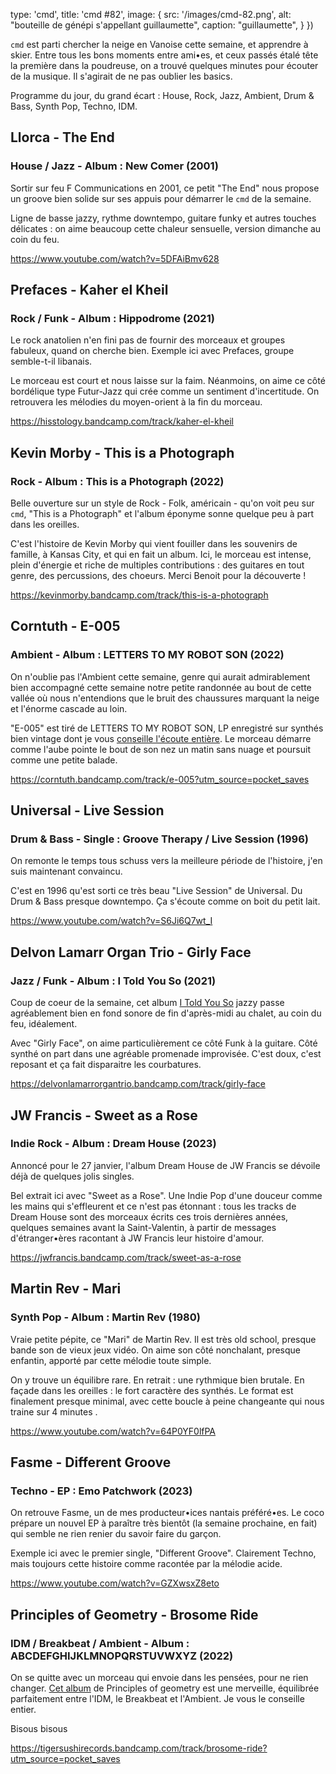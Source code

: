 
  type: 'cmd',
  title: 'cmd #82',
  image: {
    src: '/images/cmd-82.png',
    alt: "bouteille de génépi s'appellant guillaumette",
    caption: "guillaumette",
  }
})

`cmd` est parti chercher la neige en Vanoise cette semaine, et apprendre à
skier. Entre tous les bons moments entre ami•es, et ceux passés étalé tête la
première dans la poudreuse, on a trouvé quelques minutes pour écouter de la
musique. Il s'agirait de ne pas oublier les basics.

Programme du jour, du grand écart : House, Rock, Jazz, Ambient, Drum & Bass,
Synth Pop, Techno, IDM.



## Llorca - The End

### House / Jazz - Album : New Comer (2001)

Sortir sur feu F Communications en 2001, ce petit "The End" nous propose un
groove bien solide sur ses appuis pour démarrer le `cmd` de la semaine.

Ligne de basse jazzy, rythme downtempo, guitare funky et autres touches
délicates : on aime beaucoup cette chaleur sensuelle, version dimanche au coin
du feu.

https://www.youtube.com/watch?v=5DFAiBmv628



## Prefaces - Kaher el Kheil

### Rock / Funk - Album : Hippodrome (2021)

Le rock anatolien n'en fini pas de fournir des morceaux et groupes fabuleux,
quand on cherche bien. Exemple ici avec Prefaces, groupe semble-t-il libanais.

Le morceau est court et nous laisse sur la faim. Néanmoins, on aime ce côté
bordélique type Futur-Jazz qui crée comme un sentiment d'incertitude. On
retrouvera les mélodies du moyen-orient à la fin du morceau.

https://hisstology.bandcamp.com/track/kaher-el-kheil



## Kevin Morby - This is a Photograph

### Rock - Album : This is a Photograph (2022)

Belle ouverture sur un style de Rock - Folk, américain - qu'on voit peu sur
`cmd`, "This is a Photograph" et l'album éponyme sonne quelque peu à part dans
les oreilles.

C'est l'histoire de Kevin Morby qui vient fouiller dans les souvenirs de
famille, à Kansas City, et qui en fait un album. Ici, le morceau est intense,
plein d'énergie et riche de multiples contributions : des guitares en tout
genre, des percussions, des choeurs. Merci Benoit pour la découverte !

https://kevinmorby.bandcamp.com/track/this-is-a-photograph



## Corntuth  - E​-​005

### Ambient - Album : LETTERS TO MY ROBOT SON (2022)

On n'oublie pas l'Ambient cette semaine, genre qui aurait admirablement bien
accompagné cette semaine notre petite randonnée au bout de cette vallée où nous
n'entendions que le bruit des chaussures marquant la neige et l'énorme cascade
au loin.

"E-005" est tiré de LETTERS TO MY ROBOT SON, LP enregistré sur synthés bien
vintage dont je vous [conseille l'écoute
entière](https://corntuth.bandcamp.com/album/letters-to-my-robot-son-2). Le
morceau démarre comme l'aube pointe le bout de son nez un matin sans nuage et
poursuit comme une petite balade.

https://corntuth.bandcamp.com/track/e-005?utm_source=pocket_saves



## Universal - Live Session

### Drum & Bass - Single : Groove Therapy / Live Session (1996)

On remonte le temps tous schuss vers la meilleure période de l'histoire, j'en
suis maintenant convaincu.

C'est en 1996 qu'est sorti ce très beau "Live Session" de Universal. Du Drum &
Bass presque downtempo. Ça s'écoute comme on boit du petit lait.

https://www.youtube.com/watch?v=S6Ji6Q7wt_I



## Delvon Lamarr Organ Trio - Girly Face

### Jazz / Funk - Album : I Told You So (2021)

Coup de coeur de la semaine, cet album [I Told You
So](https://delvonlamarrorgantrio.bandcamp.com/album/i-told-you-so) jazzy passe
agréablement bien en fond sonore de fin d'après-midi au chalet, au coin du feu,
idéalement.

Avec "Girly Face", on aime particulièrement ce côté Funk à la guitare. Côté
synthé on part dans une agréable promenade improvisée. C'est doux, c'est
reposant et ça fait disparaitre les courbatures.

https://delvonlamarrorgantrio.bandcamp.com/track/girly-face



## JW Francis - Sweet as a Rose

### Indie Rock - Album : Dream House (2023)

Annoncé pour le 27 janvier, l'album Dream House de JW Francis se dévoile déjà de
quelques jolis singles.

Bel extrait ici avec "Sweet as a Rose". Une Indie Pop d'une douceur comme les
mains qui s'effleurent et ce n'est pas étonnant : tous les tracks de Dream House
sont des morceaux écrits ces trois dernières années, quelques semaines avant la
Saint-Valentin, à partir de messages d'étranger•ères racontant à JW Francis leur
histoire d'amour.

https://jwfrancis.bandcamp.com/track/sweet-as-a-rose



## Martin Rev - Mari

### Synth Pop - Album : Martin Rev (1980)

Vraie petite pépite, ce "Mari" de Martin Rev. Il est très old school, presque
bande son de vieux jeux vidéo. On aime son côté nonchalant, presque enfantin,
apporté par cette mélodie toute simple.

On y trouve un équilibre rare. En retrait : une rythmique bien brutale. En
façade dans les oreilles : le fort caractère des synthés. Le format est
finalement presque minimal, avec cette boucle à peine changeante qui nous traine
sur 4 minutes .

https://www.youtube.com/watch?v=64P0YF0lfPA



## Fasme - Different Groove

### Techno - EP : Emo Patchwork (2023)

On retrouve Fasme, un de mes producteur•ices nantais préféré•es. Le coco prépare
un nouvel EP à paraître très bientôt (la semaine prochaine, en fait) qui semble
ne rien renier du savoir faire du garçon.

Exemple ici avec le premier single, "Different Groove". Clairement Techno, mais
toujours cette histoire comme racontée par la mélodie acide.

https://www.youtube.com/watch?v=GZXwsxZ8eto



## Principles of Geometry - Brosome Ride

### IDM / Breakbeat / Ambient - Album : ABCDEFGHIJKLMNOPQRSTUVWXYZ (2022)

On se quitte avec un morceau qui envoie dans les pensées, pour ne rien changer.
[Cet
album](https://tigersushirecords.bandcamp.com/album/abcdefghijklmnopqrstuvwxyz)
de Principles of geometry est une merveille, équilibrée parfaitement entre
l'IDM, le Breakbeat et l'Ambient. Je vous le conseille entier.

Bisous bisous

https://tigersushirecords.bandcamp.com/track/brosome-ride?utm_source=pocket_saves



